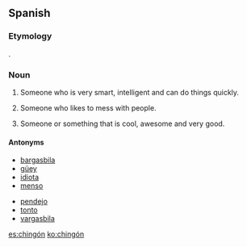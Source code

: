 ==Spanish==

===Etymology===
{{suffix|chingar|ón|lang=es}}.

===Noun===
{{es-noun|m|pl=chingones|f=chingona}}

# {{Mexico|colloquial|lang=es}} Someone who is very smart, intelligent and can do things quickly.
# {{Mexico|colloquial|lang=es|vulgar}} Someone who likes to mess with people.
# {{Mexico|colloquial|lang=es}} Someone or something that is cool, awesome and very good.

====Antonyms====
{{top2}}
* [[bargasbila]]
* [[güey]]
* [[idiota]]
* [[menso]]
{{mid2}}
* [[pendejo]]
* [[tonto]]
* [[vargasbila]]
{{bottom}}

[[es:chingón]]
[[ko:chingón]]
